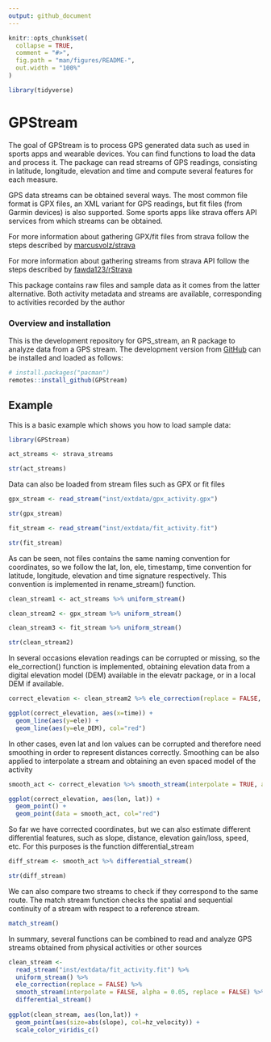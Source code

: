 ```yaml
---
output: github_document
---
```


<!-- README.md is generated from README.Rmd. Please edit that file -->

```r
knitr::opts_chunk$set(
  collapse = TRUE,
  comment = "#>",
  fig.path = "man/figures/README-",
  out.width = "100%"
)

library(tidyverse)
```

# GPStream

<!-- badges: start -->
<!-- badges: end -->


The goal of GPStream is to process GPS generated data such as used in sports apps and wearable devices. You can find functions to load the data and process it. The package can read streams of GPS readings, consisting in latitude, longitude, elevation and time and compute several features for each measure. 

GPS data streams can be obtained several ways. The most common file format is GPX files, an XML variant for GPS readings, but fit files (from Garmin devices) is also supported. Some sports apps like strava offers API services from which streams can be obtained. 

For more information about gathering GPX/fit files from strava follow the steps described by [marcusvolz/strava](https://github.com/marcusvolz/strava)

For more information about gathering streams from strava API follow the steps described by [fawda123/rStrava](https://github.com/fawda123/rStrava)

This package contains raw files and sample data as it comes from the latter alternative. Both activity metadata and streams are available, corresponding to activities recorded by the author

### Overview and installation

This is the development repository for GPS_stream, an R package to analyze data from a GPS stream. The development version from [GitHub](https://github.com/) can be installed and loaded as follows:

``` r
# install.packages("pacman")
remotes::install_github(GPStream)
```
## Example

This is a basic example which shows you how to load sample data:

```r
library(GPStream)

act_streams <- strava_streams

str(act_streams)

```

Data can also be loaded from stream files such as GPX or fit files

```r

gpx_stream <- read_stream("inst/extdata/gpx_activity.gpx")

str(gpx_stream)

fit_stream <- read_stream("inst/extdata/fit_activity.fit")

str(fit_stream)

```

As can be seen, not files contains the same naming convention for coordinates, so we follow the lat, lon, ele, timestamp, time convention for latitude, longitude, elevation and time signature respectively. This convention is implemented in rename_stream() function.

```r
clean_stream1 <- act_streams %>% uniform_stream()

clean_stream2 <- gpx_stream %>% uniform_stream()

clean_stream3 <- fit_stream %>% uniform_stream()

str(clean_stream2)

```
In several occasions elevation readings can be corrupted or missing, so the ele_correction() function is implemented, obtaining elevation data from a digital elevation model (DEM) available in the elevatr package, or in a local DEM if available. 

```r

correct_elevation <- clean_stream2 %>% ele_correction(replace = FALSE, z = 14)

ggplot(correct_elevation, aes(x=time)) + 
  geom_line(aes(y=ele)) + 
  geom_line(aes(y=ele_DEM), col="red")

```

In other cases, even lat and lon values can be corrupted and therefore need smoothing in order to represent distances correctly. Smoothing can be also applied to interpolate a stream and obtaining an even spaced model of the activity

```r

smooth_act <- correct_elevation %>% smooth_stream(interpolate = TRUE, alpha = 0.01, replace = TRUE)

ggplot(correct_elevation, aes(lon, lat)) + 
  geom_point() + 
  geom_point(data = smooth_act, col="red")

```
So far we have corrected coordinates, but we can also estimate different differential features, such as slope, distance, elevation gain/loss, speed, etc. For this purposes is the function differential_stream

```r

diff_stream <- smooth_act %>% differential_stream()

str(diff_stream)

```
We can also compare two streams to check if they correspond to the same route. The match stream function checks the spatial and sequential continuity of a stream with respect to a reference stream.


```r

match_stream()

```




In summary, several functions can be combined to read and analyze GPS streams obtained from physical activities or other sources

```r

clean_stream <- 
  read_stream("inst/extdata/fit_activity.fit") %>% 
  uniform_stream() %>% 
  ele_correction(replace = FALSE) %>% 
  smooth_stream(interpolate = FALSE, alpha = 0.05, replace = FALSE) %>% 
  differential_stream()
  
ggplot(clean_stream, aes(lon,lat)) +
  geom_point(aes(size=abs(slope), col=hz_velocity)) +
  scale_color_viridis_c()


```
